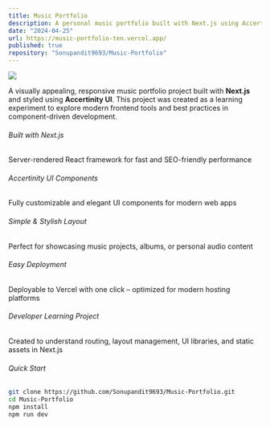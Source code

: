 ```yaml
---
title: Music Portfolio
description: A personal music portfolio built with Next.js using Accertinity UI components
date: "2024-04-25"
url: https://music-portfolio-ten.vercel.app/
published: true
repository: "Sonupandit9693/Music-Portfolio"
---
```


[![](https://raw.githubusercontent.com/Sonupandit9693/Music-Portfolio/main/public/og-image.png)](https://music-portfolio-ten.vercel.app/)

A visually appealing, responsive music portfolio project built with **Next.js** and styled using **Accertinity UI**. This project was created as a learning experiment to explore modern frontend tools and best practices in component-driven development.

###### Built with Next.js  
Server-rendered React framework for fast and SEO-friendly performance

###### Accertinity UI Components  
Fully customizable and elegant UI components for modern web apps

###### Simple & Stylish Layout  
Perfect for showcasing music projects, albums, or personal audio content

###### Easy Deployment  
Deployable to Vercel with one click – optimized for modern hosting platforms

###### Developer Learning Project  
Created to understand routing, layout management, UI libraries, and static assets in Next.js

###### Quick Start  
```bash
git clone https://github.com/Sonupandit9693/Music-Portfolio.git
cd Music-Portfolio
npm install
npm run dev
